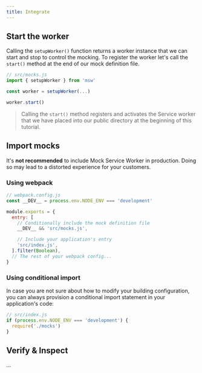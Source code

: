 ```yaml
---
title: Integrate
---
```


## Start the worker

Calling the `setupWorker()` function returns a worker instance that we can start and stop to control the mocking. To register the worker let's call the `start()` method at the end of our mock definition file.

```js showLineNumbers focusedLines=4,6
// src/mocks.js
import { setupWorker } from 'msw'

const worker = setupWorker(...)

worker.start()
```

> Calling the `start()` method registers and activates the Service worker that we have placed into our public directory at the beginning of this tutorial.

## Import mocks

<Hint mode="warning">
  It's <strong>not recommended</strong> to include Mock Service Worker in
  production. Doing so may lead to a distorted experience for your customers.
</Hint>

### Using webpack

```js showLineNumbers focusedLines=6-7
// webpack.config.js
const __DEV__ = process.env.NODE_ENV === 'development'

module.exports = {
  entry: [
    // Conditionally include the mock definition file
    __DEV__ && 'src/mocks.js',

    // Include your application's entry
    'src/index.js',
  ].filter(Boolean),
  // The rest of your webpack config...
}
```

### Using conditional import

In case you are not sure about how to modify your building configuration, you can always provision a conditional import statement in your application's code:

```js
// src/index.js
if (process.env.NODE_ENV === 'development') {
  require('./mocks')
}
```

## Verify & Inspect

...
